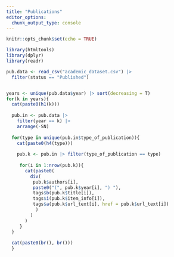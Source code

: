 ```yaml
---
title: "Publications"
editor_options: 
  chunk_output_type: console
---
```


```r
knitr::opts_chunk$set(echo = TRUE)
```

```r
library(htmltools)
library(dplyr)
library(readr)

pub.data <- read_csv("academic_dataset.csv") |> 
  filter(status == "Published")


years <- unique(pub.data$year) |> sort(decreasing = T)
for(k in years){
  cat(paste0(h1(k)))
  
  pub.in <- pub.data |> 
    filter(year == k) |> 
    arrange(-SN)
  
  for(type in unique(pub.in$type_of_publication)){
    cat(paste0(h4(type)))
    
    pub.k <- pub.in |> filter(type_of_publication == type)
    
     for(i in 1:nrow(pub.k)){
       cat(paste0(
         div(
          pub.k$authors[i], 
          paste0("(", pub.k$year[i], ") "),
          tags$b(pub.k$title[i]),
          tags$i(pub.k$item_info[i]),
          tags$a(pub.k$url_text[i], href = pub.k$url_text[i])
           )
         )
       )
     }
  }
  
  cat(paste0(br(), br()))
  }
```
